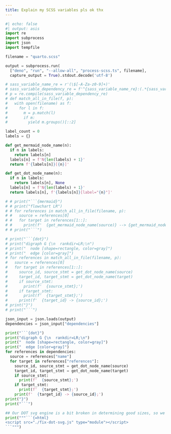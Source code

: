 ```yaml
---
title: Explain my SCSS variables pls ok thx
---
```


````python
#| echo: false
#| output: asis
import re
import subprocess
import json
import tempfile

filename = "quarto.scss"

output = subprocess.run(
  ["deno", "run", "--allow-all", "process-scss.ts", filename], 
  capture_output = True).stdout.decode('utf-8')

# sass_variable_name_re = r'(\$[-A-Za-z0-9]+)'
# sass_variable_dependency_re = f'^{sass_variable_name_re}:(.*{sass_variable_name_re}.+)+ ?\!default;'
# p = re.compile(sass_variable_dependency_re)
# def match_all_in_file(f, p):
#   with open(filename) as f:
#     for l in f:
#       m = p.match(l)
#       if m:
#         yield m.groups()[::2]

label_count = 0
labels = {}

def get_mermaid_node_name(n):
  if n in labels:
    return labels[n]
  labels[n] = f'N{len(labels) + 1}'
  return f'{labels[n]}[{n}]'

def get_dot_node_name(n):
  if n in labels:
    return labels[n], None
  labels[n] = f'N{len(labels) + 1}'
  return labels[n], f'{labels[n]}[label="{n}"]'

# # print("```{mermaid}")
# # print("flowchart LR")
# # for references in match_all_in_file(filename, p):
# #   source = references[0]
# #   for target in references[1::]:
# #     print(f'  {get_mermaid_node_name(source)} --> {get_mermaid_node_name(target)}')
# # print("```")

# print("```{dot}")
# print("digraph G {\n  rankdir=LR;\n")
# print("  node [shape=rectangle, color=gray]")
# print("  edge [color=gray]")
# for references in match_all_in_file(filename, p):
#   source = references[0]
#   for target in references[1::]:
#     source_id, source_stmt = get_dot_node_name(source)
#     target_id, target_stmt = get_dot_node_name(target)
#     if source_stmt:
#       print(f'  {source_stmt};')
#     if target_stmt:
#       print(f'  {target_stmt};')
#     print(f'  {target_id} -> {source_id};')
# print("}")
# print("```")

json_input = json.loads(output)
dependencies = json_input["dependencies"]

print("```{dot}")
print("digraph G {\n  rankdir=LR;\n")
print("  node [shape=rectangle, color=gray]")
print("  edge [color=gray]")
for references in dependencies:
  source = references["name"]
  for target in references["references"]:
    source_id, source_stmt = get_dot_node_name(source)
    target_id, target_stmt = get_dot_node_name(target)
    if source_stmt:
      print(f'  {source_stmt};')
    if target_stmt:
      print(f'  {target_stmt};')
    print(f'  {target_id} -> {source_id};')
print("}")
print("```")

## Our DOT svg engine is a bit broken in determining good sizes, so we will help it here.
print("""```{=html}
<script src="./fix-dot-svg.js" type="module"></script>
```""")
````